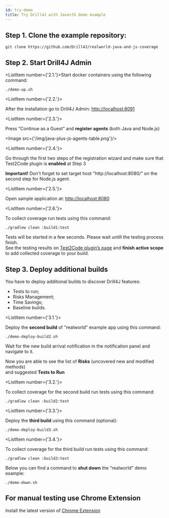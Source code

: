 ```yaml
---
id: try-demo
title: Try Drill4J with Java+JS demo example
---
```



<JavaPlusJsHeader/>


## Step 1. Clone the example repository:

```
git clone https://github.com/Drill4J/realworld-java-and-js-coverage
```

## Step 2. Start Drill4J Admin

<ListItem number={'2.1.'}>Start docker containers using the following command:</ListItem>

```
./demo-up.sh
```

<ListItem number={'2.2.'}>

After the installation go to Drill4J Admin: [http://localhost:8091](http://localhost:8091)

</ListItem>

<ListItem number={'2.3.'}>

Press “Continue as a Guest” and **register agents** (both Java and Node.js)

</ListItem>

<Image src={'/img/java-plus-js-agents-table.png'}/>

<ListItem number={'2.4.'}>

Go through the first two steps of the registration wizard and make sure that Test2Code plugin is **enabled** at Step 3

</ListItem>

<AdditionalInformation >

**Important!** Don't forget to set target host "http://localhost:8080/" on the second step for Node.js agent.

</AdditionalInformation>

<ListItem number={'2.5.'}>

Open sample application at: [http://localhost:8080](http://localhost:8080)

</ListItem>

<ListItem number={'2.6.'}>

To collect coverage run tests using this command:

</ListItem>

```
./gradlew clean :build1:test
```

Tests will be started in a few seconds. Please wait untill the testing process finish. <br/>
See the testing results on [Test2Code plugin’s page](http://localhost:8080/full-page/spring-realworld-backrnd/0.1.0/test2code/dashboard/methods) and **finish active scope** <br/>
to add collected coverage to your build.


## Step 3. Deploy additional builds

You have to deploy additional builds to discover Drill4J features: 

* Tests to run;
* Risks Management;
* Time Savings;
* Baseline builds.

<ListItem number={'3.1.'}>

Deploy the **second build** of "realworld" example app using this command:

</ListItem>

```
./demo-deploy-build2.sh
```
<AdditionalInformation >

Wait for the new build arrival notification in the notification panel and navigate to it.

</AdditionalInformation>

Now you are able to see the list of **Risks** (uncovered new and modified methods) <br/>
and suggested **Tests to Run**

<ListItem number={'3.2.'}>

To collect coverage for the second build run tests using this command:

</ListItem>

```
./gradlew clean :build2:test
```

<ListItem number={'3.3.'}>

Deploy the **third build** using this command (optional):

</ListItem>

```
./demo-deploy-build3.sh
```

<ListItem number={'3.4.'}>

To collect coverage for the third build run tests using this command:

</ListItem>

```
./gradlew clean :build3:test
```
Below you can find a command to **shut down** the “realworld” demo example:

```
./demo-down.sh
```

## For manual testing use Chrome Extension

Install the latest version of [Chrome Extension](/docs/installation/extension)



